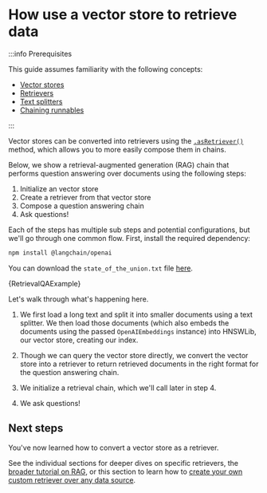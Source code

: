 # How use a vector store to retrieve data

:::info Prerequisites

This guide assumes familiarity with the following concepts:

- [Vector stores](/docs/concepts/#vectorstores)
- [Retrievers](/docs/concepts/#retrievers)
- [Text splitters](/docs/concepts#text-splitters)
- [Chaining runnables](/docs/how_to/sequence/)

:::

Vector stores can be converted into retrievers using the [`.asRetriever()`](https://v02.api.js.langchain.com/classes/langchain_core_vectorstores.VectorStore.html#asRetriever) method, which allows you to more easily compose them in chains.

Below, we show a retrieval-augmented generation (RAG) chain that performs question answering over documents using the following steps:

1. Initialize an vector store
2. Create a retriever from that vector store
3. Compose a question answering chain
4. Ask questions!

Each of the steps has multiple sub steps and potential configurations, but we'll go through one common flow.
First, install the required dependency:



<IntegrationInstallTooltip></IntegrationInstallTooltip>

```bash npm2yarn
npm install @langchain/openai
```

You can download the `state_of_the_union.txt` file [here](https://github.com/langchain-ai/langchain/blob/master/docs/docs/modules/state_of_the_union.txt).


<CodeBlock language="typescript">{RetrievalQAExample}</CodeBlock>

Let's walk through what's happening here.

1. We first load a long text and split it into smaller documents using a text splitter.
   We then load those documents (which also embeds the documents using the passed `OpenAIEmbeddings` instance) into HNSWLib, our vector store, creating our index.

2. Though we can query the vector store directly, we convert the vector store into a retriever to return retrieved documents in the right format for the question answering chain.

3. We initialize a retrieval chain, which we'll call later in step 4.

4. We ask questions!

## Next steps

You've now learned how to convert a vector store as a retriever.

See the individual sections for deeper dives on specific retrievers, the [broader tutorial on RAG](/docs/tutorials/rag), or this section to learn how to
[create your own custom retriever over any data source](/docs/how_to/custom_retriever/).
